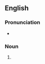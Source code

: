 {{also|Romanization}}

==English==
{{wikipedia}}

===Pronunciation===
* {{audio|en-us-Romanization.ogg|Audio (US)|lang=en}}

===Noun===
{{en-noun}}

# {{alternative case form of|Romanization|lang=en}}